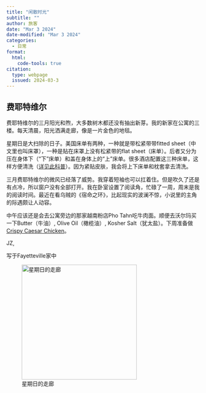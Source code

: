 ```yaml
---
title: "闲散时光"
subtitle: ""
author: 旅客
date: "Mar 3 2024" 
date-modified: "Mar 3 2024"
categories:
  - 日常
format: 
  html:
    code-tools: true
citation:
  type: webpage
  issued: 2024-03-3
---
```


## 费耶特维尔

费耶特维尔的三月阳光和煦，大多数树木都还没有抽出新芽。我的新家在公寓的三楼。每天清晨，阳光洒满走廊，像是一片金色的地毯。

星期日是大扫除的日子。美国床单有两种，一种就是带松紧带带fitted sheet（中文里也叫床罩），一种是贴在床罩上没有松紧带的flat sheet（床单）。后者又分为压在身体下（“下”床单）和盖在身体上的“上”床单。很多酒店配置这三种床单，这样方便清洗（[详见此科普](https://www.dealmoon.com/guide/63)）。因为紧贴皮肤，我会将上下床单和枕套拿去清洗。

三月费耶特维尔的微风已经落了威势。我穿着短袖也可以扛着住。但是吹久了还是有点冷，所以窗户没有全部打开。我在卧室设置了阅读角，忙碌了一周，周末是我的阅读时间。最近在看乌贼的《宿命之环》，比起现实的波澜不惊，小说里的主角的际遇颇让人动容。

中午应该还是会去公寓旁边的那家越南粉店Pho Tahn吃牛肉面。顺便去沃尔玛买一下Butter（牛油）, Olive Oil（橄榄油）, Kosher Salt（犹太盐）。下周准备做[Crispy Caesar Chicken](https://www.everyplate.com/my-deliveries/2024-W10?recipeId=65b95ae5ad32b3177ec44e8d)。

JZ,

写于Fayetteville家中

![星期日的走廊](/postsCN/imagesCN/2024-03-03-fayetteville-home.jpg){fig-align="center" width="300"}

